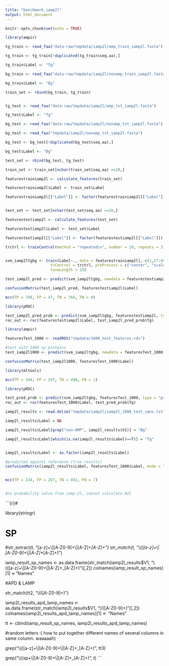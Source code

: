 ```yaml
---
title: "benchmark_iamp2l"
output: html_document
---
```


```r
knitr::opts_chunk$set(echo = TRUE)
```

```r
library(ampir)
```


```r
tg_train <- read_faa("data-raw/tmpdata/iamp2l/amp_train_iamp2l.fasta")

tg_train <- tg_train[!duplicated(tg_train$seq.aa),]

tg_train$Label <- "Tg"

bg_train <- read_faa("data-raw/tmpdata/iamp2l/nonamp_train_iamp2l.fasta")

bg_train$Label <- "Bg"

train_set <- rbind(bg_train, tg_train)


tg_test <- read_faa("data-raw/tmpdata/iamp2l/amp_tst_iamp2l.fasta")

tg_test$Label <- "Tg"

bg_test <- read_faa("data-raw/tmpdata/iamp2l/nonamp_tst_iamp2l.fasta")

bg_test <- read_faa("tmpdata/iamp2l/nonamp_tst_iamp2l.fasta")

bg_test <- bg_test[!duplicated(bg_test$seq.aa),]

bg_test$Label <- "Bg"

test_set <- rbind(bg_test, tg_test)


```


```r

train_set <- train_set[nchar(train_set$seq.aa) >=20,]

featurestrainiamp2l <- calculate_features(train_set)

featurestrainiamp2l$Label <- train_set$Label

featurestrainiamp2l[["Label"]] <- factor(featurestrainiamp2l[["Label"]])


test_set <- test_set[nchar(test_set$seq.aa) >=20,]

featurestestiamp2l <- calculate_features(test_set)

featurestestiamp2l$Label <- test_set$Label

featurestestiamp2l[["Label"]] <- factor(featurestestiamp2l[["Label"]])
```



```r


trctrl <- trainControl(method = "repeatedcv", number = 10, repeats = 3, classProbs = TRUE)


svm_iamp2ltgbg <- train(Label~., data = featurestrainiamp2l[,-c(1,27:45)], method="svmRadial",
                    trControl = trctrl, preProcess = c("center", "scale"),
                    tuneLength = 10)

```


```r
test_iamp2l_pred <- predict(svm_iamp2ltgbg, newdata = featurestestiamp2l)

confusionMatrix(test_iamp2l_pred, featurestestiamp2l$Label)

mcc(TP = 708, FP = 47, TN = 766, FN = 0)

library(pROC)

test_iamp2l_pred_prob <- predict(svm_iamp2ltgbg, featurestestiamp2l, type = "prob")
roc_out <- roc(featurestestiamp2l$Label, test_iamp2l_pred_prob$Tg)
```

```r
library(ampir)

featuresTest_1000 <- readRDS("tmpdata/1000_test_features.rds")

#test with 1000 sp proteins
test_iamp2l1000 <- predict(svm_iamp2ltgbg, newdata = featuresTest_1000)

confusionMatrix(test_iamp2l1000, featuresTest_1000$Label)

library(mltools)

mcc(TP = 204, FP = 297, TN = 498, FN = 1)

library(pROC)

test_pred_prob <- predict(svm_iamp2ltgbg, featuresTest_1000, type = "prob")
roc_out <- roc(featuresTest_1000$Label, test_pred_prob$Tg)
```

```r
iamp2l_results <- read.delim("tmpdata/iamp2l/iamp2l_1000_test_sqns.txt", header = FALSE)

iamp2l_results$Label = NA

iamp2l_results$Label[grep("non-AMP", iamp2l_results$V1)] = "Bg"

iamp2l_results$Label[which(is.na(iamp2l_results$Label)==T)] = "Tg"


iamp2l_results$Label <- as.factor(iamp2l_results$Label)

#predicted against reference (true results)
confusionMatrix(iamp2l_results$Label, featuresTest_1000$Label, mode = "everything")


mcc(TP = 234, FP = 267, TN = 492, FN = 7)


#no probability value from iamp-2l, cannot calculate AUC

```

```{r}#

library(stringr)

# SP

#str_extract(t, "[a-z]+\\|[A-Z0-9]+\\|[A-Z]+_[A-Z]+")
str_match(t, "\\(([a-z]+\\|[A-Z0-9]+\\|[A-Z]+_[A-Z]+)")

iamp_result_sp_names <- as.data.frame(str_match(iamp2l_results$V1, "\\(([a-z]+\\|[A-Z0-9]+\\|[A-Z]+_[A-Z]+)")[,2])
colnames(iamp_result_sp_names)[1] <- "Names"

#APD & LAMP

str_match(tt2, "\\(([A-Z0-9]+)")

iamp2l_results_apd_lamp_names <- as.data.frame(str_match(iamp2l_results$V1, "\\(([A-Z0-9]+)")[,2])
colnames(iamp2l_results_apd_lamp_names)[1] <- "Names"


tt <- cbind(iamp_result_sp_names, iamp2l_results_apd_lamp_names)

#random letters :( how to put together different names of several columns in same column. waaaaah)

grep("\\(([a-z]+\\|[A-Z0-9]+\\|[A-Z]+_[A-Z]+)", tt3)

grep("\\((sp+\\|[A-Z0-9]+\\|[A-Z]+_[A-Z]+)", t)
```



